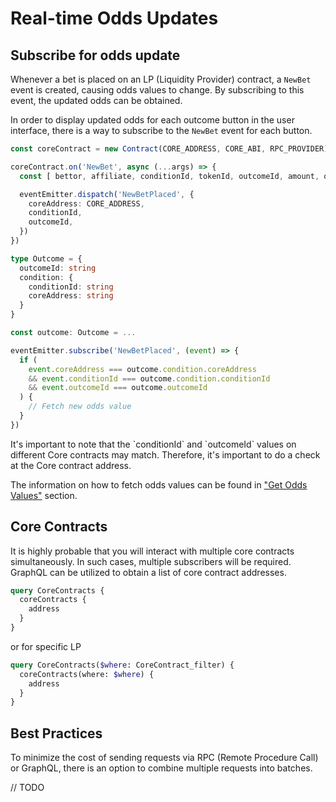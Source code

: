 
# Real-time Odds Updates

## Subscribe for odds update

Whenever a bet is placed on an LP (Liquidity Provider) contract, a `NewBet` event is created, causing odds values to change.
By subscribing to this event, the updated odds can be obtained.

In order to display updated odds for each outcome button in the user interface, there is a way to subscribe to
the `NewBet` event for each button.

```ts copy filename="subscriber.ts"
const coreContract = new Contract(CORE_ADDRESS, CORE_ABI, RPC_PROVIDER)

coreContract.on('NewBet', async (...args) => {
  const [ bettor, affiliate, conditionId, tokenId, outcomeId, amount, odds, funds ] = args

  eventEmitter.dispatch('NewBetPlaced', {
    coreAddress: CORE_ADDRESS,
    conditionId,
    outcomeId,
  })
})
```

```ts copy filename="OutcomeButton.ts"
type Outcome = {
  outcomeId: string
  condition: {
    conditionId: string
    coreAddress: string
  }
}

const outcome: Outcome = ...

eventEmitter.subscribe('NewBetPlaced', (event) => {
  if (
    event.coreAddress === outcome.condition.coreAddress
    && event.conditionId === outcome.condition.conditionId
    && event.outcomeId === outcome.outcomeId
  ) {
    // Fetch new odds value
  }
})
```

<Callout type="warning" emoji="⚠️">
  It's important to note that the `conditionId` and `outcomeId` values on different Core contracts may match.
  Therefore, it's important to do a check at the Core contract address.
</Callout>

The information on how to fetch odds values can be found in ["Get Odds Values"](/build-own-app/guides/get-odds-values)
section.


## Core Contracts

It is highly probable that you will interact with multiple core contracts simultaneously. In such cases, multiple
subscribers will be required. GraphQL can be utilized to obtain a list of core contract addresses.

```graphql copy
query CoreContracts {
  coreContracts {
    address
  }
}
```

or for specific LP

```graphql copy
query CoreContracts($where: CoreContract_filter) {
  coreContracts(where: $where) {
    address
  }
}
```


## Best Practices

To minimize the cost of sending requests via RPC (Remote Procedure Call) or GraphQL, there is an option to combine
multiple requests into batches.

<Callout type="info" emoji="️">
  // TODO
</Callout>
